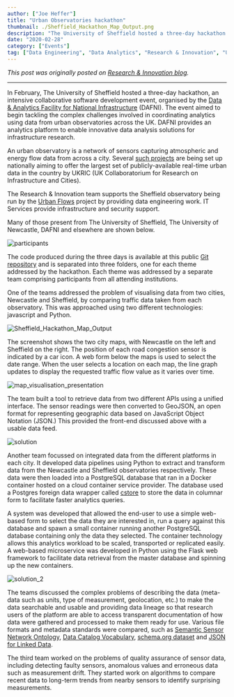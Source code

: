 ```yaml
---
author: ["Joe Heffer"]
title: "Urban Observatories hackathon"
thumbnail: ./Sheffield_Hackathon_Map_Output.png
description: "The University of Sheffield hosted a three-day hackathon aimed to begin tackling the complex challenges involved in coordinating analytics using data from urban observatories across the UK. "
date: "2020-02-28"
category: ["Events"]
tag: ["Data Engineering", "Data Analytics", "Research & Innovation", "Urban Observatory"]
---
```

 
*This post was originally posted on <a href="https://sites.google.com/a/sheffield.ac.uk/rcg/my-blog/urbanobservatorieshackathon">Research & Innovation blog</a>.*

---

In February, The University of Sheffield hosted a three-day hackathon, an intensive collaborative software development event, organised by 
the <a href="https://www.dafni.ac.uk/">Data & Analytics Facility for National Infrastructure</a> (DAFNI). The event aimed to begin tackling the 
complex challenges involved in coordinating analytics using data from urban observatories across the UK. DAFNI provides an analytics platform to enable innovative data analysis solutions 
for infrastructure research.

An urban observatory is a network of sensors capturing atmospheric and energy flow data from across a city. Several <a href="https://urbanobservatory.ac.uk/">such projects</a> are being set up nationally aiming to offer the largest set of 
publicly-available real-time urban data in the country by UKRIC (UK Collaboratorium for Research on Infrastructure and Cities).

The Research & Innovation team supports the Sheffield observatory being run by the <a href="http://urbanflows.ac.uk/">Urban Flows</a> project by providing data engineering work. IT Services provide infrastructure and security support.

Many of those present from The University of Sheffield, The University of Newcastle, DAFNI and elsewhere are shown below.

![participants](./participants.jpg)

The code produced during the three days is available at this public <a href="https://github.com/dafnifacility/sheffield-urban-observatory-hackathon">Git repository</a> and is separated into three folders, one for each theme addressed by the hackathon. Each theme was addressed 
by a separate team comprising participants from all attending institutions.

One of the teams addressed the problem of visualising data from two cities, Newcastle and Sheffield, by comparing traffic data taken from each observatory. This was approached using two 
different technologies: javascript and Python.

![Sheffield_Hackathon_Map_Output](./Sheffield_Hackathon_Map_Output.png)

The screenshot shows the two city maps, with Newcastle on the left and Sheffield on the right. The position of each road congestion sensor is indicated by a car icon. A web form below the maps 
is used to select the date range. When the user selects a location on each map, the line graph updates to display the requested traffic flow value as it varies over time.

![map_visualisation_presentation](./map_visualisation_presentation.jpg)

The team built a tool to retrieve data from two different APIs using a unified interface. The sensor readings were then converted to GeoJSON, an open format for representing geographic data based 
on JavaScript Object Notation (JSON.) This provided the front-end discussed above with a usable data feed.

![solution](./solution.jpg)

Another team focussed on integrated data from the different platforms in each city. It developed data pipelines using Python to extract and transform data from the Newcastle and Sheffield observatories 
respectively. These data were then loaded into a PostgreSQL database that ran in a Docker container hosted on a cloud container service provider. The database used a Postgres foreign data wrapper called <a href="https://github.com/citusdata/cstore_fdw">cstore</a> 
to store the data in columnar form to facilitate faster analytics queries.

A system was developed that allowed the end-user to use a simple web-based form to select the data they are interested in, run a query against this database and spawn a small container 
running another PostgreSQL database containing only the data they selected. The container technology allows this analytics workload to be scaled, transported or replicated easily. 
A web-based microservice was developed in Python using the Flask web framework to facilitate data retrieval from the master database and spinning up the new containers.

![solution_2](./solution_2.png)

The teams discussed the complex problems of describing the data (meta-data such as units, type of measurement, geolocation, etc.) to make the data searchable and usable and providing data lineage so that 
research users of the platform are able to access transparent documentation of how data were gathered and processed to make them ready for use. Various file formats and metadata standards were compared, 
such as <a href="https://www.w3.org/TR/vocab-ssn/">Semantic Sensor Network Ontology</a>, <a href="https://www.w3.org/TR/vocab-dcat-2/">Data Catalog Vocabulary</a>, <a href="https://schema.org/Dataset">schema.org dataset</a> 
and <a href="https://json-ld.org/">JSON for Linked Data</a>.

The third team worked on the problems of quality assurance of sensor data, including detecting faulty sensors, anomalous values and erroneous data such as measurement drift. They started work on 
algorithms to compare recent data to long-term trends from nearby sensors to identify surprising measurements.